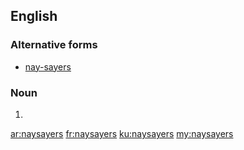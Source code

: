 ==English==

===Alternative forms===
* [[nay-sayers]]

===Noun===
{{head|en|noun plural form}}

# {{plural of|naysayer|lang=en}}

[[ar:naysayers]]
[[fr:naysayers]]
[[ku:naysayers]]
[[my:naysayers]]